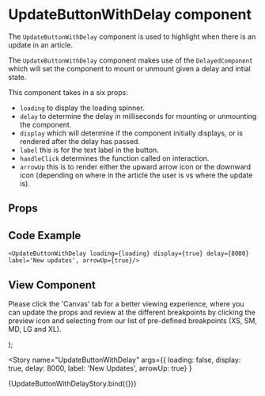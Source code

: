 


<Meta
  title="Newskit Components/Misc/UpdateButtonWithDelay"
  component={UpdateButtonWithDelay}
/>

# UpdateButtonWithDelay component
The `UpdateButtonWithDelay` component is used to highlight when there is an update in an article.

The `UpdateButtonWithDelay` component makes use of the `DelayedComponent` which will set the component to mount or unmount given a delay and intial state.

This component takes in a six props:
- `loading` to display the loading spinner.
- `delay` to determine the delay in milliseconds for mounting or unmounting the component.
- `display` which will determine if the component initially displays, or is rendered after the delay has passed.
- `label` this is for the text label in the button.
- `handleClick` determines the function called on interaction.
- `arrowUp` this is to render either the upward arrow icon or the downward icon (depending on where in the article the user is vs where the update is).

## Props
<Props of={UpdateButtonWithDelay} />

## Code Example
`<UpdateButtonWithDelay loading={loading} display={true} delay={8000} label='New updates', arrowUp={true}/>`

## View Component
Please click the 'Canvas' tab for a better viewing experience, where you can update the props and review at the different breakpoints by clicking the preview icon and selecting from our list of pre-defined breakpoints (XS, SM, MD, LG and XL).

  <TCThemeProvider theme={TimesWebLightTheme}>
    <UpdateButtonWithDelay loading={loading} display={display} delay={delay} label={label} arrowUp={arrowUp} />
  </TCThemeProvider>
);

<Story name="UpdateButtonWithDelay"
  args={{ loading: false, display: true, delay: 8000, label: 'New Updates', arrowUp: true} }
>
  {UpdateButtonWithDelayStory.bind({})}
</Story>